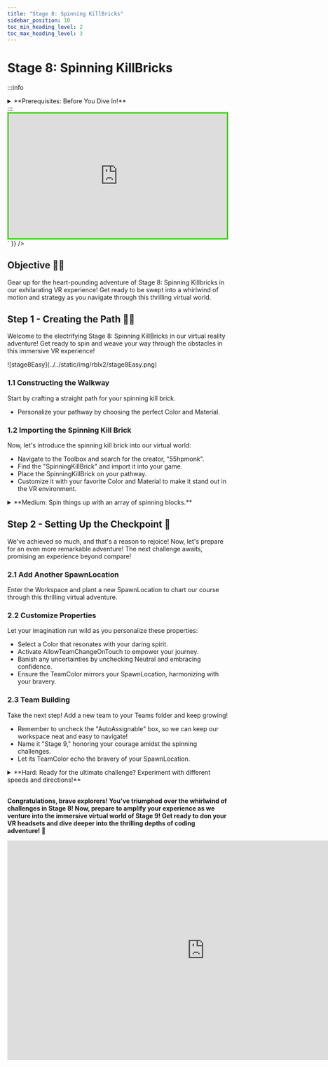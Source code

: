 ```yaml
---
title: "Stage 8: Spinning KillBricks"
sidebar_position: 10
toc_min_heading_level: 2
toc_max_heading_level: 3
---
```



# Stage 8: Spinning KillBricks

:::info
<details style={{border:'none'}}>
    <summary>**Prerequisites: Before You Dive In!**</summary>

    Prepare yourselves, brave adventurers, as you stand on the brink of Stage 8! But first, ensure you've conquered the twists and turns of the preceding challenges in our thrilling VR journey.

    **1. Intro**

    Lay the groundwork for your coding conquest in this thrilling virtual world.

    **2. Setup**

    Equip yourself with the necessary VR tools and knowledge to navigate the challenges ahead.

    **3. Stage 1: Ascending Walls**

    Scale new heights and overcome obstacles, feeling the exhilaration of each climb in VR.

    **4. Stage 2: Sphere Stairs**

    Navigate the spherical staircase with finesse, experiencing the virtual world's dynamic movement.

    **5. Stage 3: Plank Walkway**

    Balance and coordination are key as you traverse this precarious path, fully immersed in the VR environment.

    **6. Stage 4: KillBrick Path**

    Dodge deadly obstacles in this challenging terrain, testing your agility and reflexes in VR.

    **7. Stage 5: Fireball Footpath**

    Brave the fiery path, maneuver through blazing challenges, and emerge victorious in this intense VR setting.

    **8. Stage 6: Military Minefield**

    Navigate through hidden dangers and traps, showcasing your strategic skills in the virtual world.

    **9. Stage 7: Rolling Rocks**

    Roll with the punches and conquer the rocky terrain, demonstrating your adaptability and courage in VR.

    **With each victory, you edge closer to the ultimate test: the Spinning KillBrick challenge! Get ready to face this thrilling obstacle with all the skills and experience you've gained in our VR adventure. Let’s continue our journey and push the boundaries of our virtual reality coding quest! 🚀🌟**
</details>
:::

<br  />

<div dangerouslySetInnerHTML={{
  __html: `
    <div style="padding:56.25% 0 0 0;position:relative;border:3px solid #47c621;">
      <iframe src="https://player.vimeo.com/video/952506280?h=d013ce2e01" frameborder="0" allow="autoplay; fullscreen; picture-in-picture; clipboard-write" style="position:absolute;top:0;left:0;width:100%;height:100%;" title="Roblox Part 2 - Stage 8"></iframe>
    </div>
    <script src="https://player.vimeo.com/api/player.js"></script>
  `
}} />

## Objective 🧐🗿

Gear up for the heart-pounding adventure of Stage 8: Spinning Killbricks in our exhilarating VR experience! Get ready to be swept into a whirlwind of motion and strategy as you navigate through this thrilling virtual world.

## Step 1 - Creating the Path 🔄🩻

Welcome to the electrifying Stage 8: Spinning KillBricks in our virtual reality adventure! Get ready to spin and weave your way through the obstacles in this immersive VR experience!

<div className='image-wrapper'>
    ![stage8Easy](../../static/img/rblx2/stage8Easy.png)
</div>

### 1.1 Constructing the Walkway

Start by crafting a straight path for your spinning kill brick.
- Personalize your pathway by choosing the perfect Color and Material.

### 1.2 Importing the Spinning Kill Brick

Now, let's introduce the spinning kill brick into our virtual world:
- Navigate to the Toolbox and search for the creator, "55hpmonk".
- Find the "SpinningKillBrick" and import it into your game.
- Place the SpinningKillBrick on your pathway.
- Customize it with your favorite Color and Material to make it stand out in the VR environment.

<details>
    <summary>**Medium: Spin things up with an array of spinning blocks.**</summary>

    <div className='image-wrapper'>
        ![stage8Medium](../../static/img/rblx2/stage8Medium.png)
    </div>

    <br  />

    **1.1 Constructing the Walkway**

    In our virtual realm, let's sculpt a direct route to accommodate numerous spinning kill bricks.
    - Personalize the Color and Material of your pathway to match your adventurous flair.

    **1.2 Adding Spinning Kill Bricks**

    Now, let's inject some excitement with spinning kill bricks:
    - Navigate to the Toolbox and search for the creator, "55hpmonk".
    - Find the "SpinningKillBrick" and import it into your VR experience.
    - Place multiple SpinningKillBricks on your pathway.
    - Customize your kill bricks with your preferred Color and Material.
</details>

## Step 2 - Setting Up the Checkpoint 🚩

We've achieved so much, and that's a reason to rejoice! Now, let's prepare for an even more remarkable adventure! The next challenge awaits, promising an experience beyond compare!

### 2.1 Add Another SpawnLocation

Enter the Workspace and plant a new SpawnLocation to chart our course through this thrilling virtual adventure.

### 2.2 Customize Properties

Let your imagination run wild as you personalize these properties:
- Select a Color that resonates with your daring spirit.
- Activate AllowTeamChangeOnTouch to empower your journey.
- Banish any uncertainties by unchecking Neutral and embracing confidence.
- Ensure the TeamColor mirrors your SpawnLocation, harmonizing with your bravery.

### 2.3 Team Building

Take the next step! Add a new team to your Teams folder and keep growing!
- Remember to uncheck the "AutoAssignable" box, so we can keep our workspace neat and easy to navigate!
- Name it "Stage 9," honoring your courage amidst the spinning challenges.
- Let its TeamColor echo the bravery of your SpawnLocation.

<details>
    <summary>**Hard: Ready for the ultimate challenge? Experiment with different speeds and directions!**</summary>

    **If you want more of a challenge by recreating the video yourself, follow these steps:**

    Ready to take on the ultimate challenge? Let's dive into the whirlwind of Stage 8: Spinning Killbricks! Prepare to push your limits as you experiment with different speeds and directions, navigating through a maze of spinning obstacles. Are you up for the challenge?

    **Description**

    We are going to create a script that makes a part in Roblox spin continuously and cause any player who touches it to lose all their health. Here's what we want to accomplish: 

    **Step 1 - Spin the Part:**
    
    The part will spin around smoothly. 

    **Step 2 - Detect Touch:**

    The script will detect when a player touches the spinning part. 

    **Step 3 - Affect the Player:**
    
    If a player touches the part, their health will be set to 0. 

    By doing this, we will create a spinning part that creates a challenge for players in the game. 

    <br  />

    **Instructions and Code Logic**

    **Step 1 - Set Up the Starting Variables:**

    - Create a variable for the part by setting it to the `Parent` of the script. 

    - Create a variable for the speed of the spin (`spinSpeed`). 

    **Step 2 - Create the Functions:**

    - Define a function named `rotatePart` that spins the part. 

    - Inside the function, update the part's rotation using `CFrame` and the `spinSpeed`. 

    - Define a function named `onPartTouched` that checks if something touching the part is a player. 

    - Inside the function, if the part that touched has a "Humanoid" (indicating a player), set the player's health to 0. 

    - Use the `RunService.Heartbeat` event to call the `rotatePart` function continuously, making the part spin. 

    - Connect the `onPartTouched` function to the part's `Touched` event to detect when it is touched. 

    <br  />

    **Putting It All Together**

    - Start by setting up your spinning part and spin speed. 

    - Define a function named `rotatePart` to make the part spin. 

    - Define a function named `onPartTouched` to handle when the part is touched. 

    - Use the `RunService.Heartbeat` event to call the `rotatePart` function continuously. 

    - Connect the `onPartTouched` function to the part's `Touched` event. 
 
    {/* <br  />

    **Extra Points Challenge:**

    Prepare yourself for the ultimate challenge! Change up the Scripts across all your spinning kill bricks. Then, test your limits and demonstrate your expertise in navigating through the spinning chaos. Are you ready to emerge victorious, earning the respect of your fellow adventurers and the admiration of your Code Coach?

    While this challenge may present obstacles, don't hesitate to seek guidance from your Code Coach if necessary. However, if you can conquer this task independently, you'll earn some serious coding accolades!

    So, gear up, courageous coders, and get ready to face the spinning madness of **Stage 8 - Hard**! Let's spin! 🚀💻 */}
</details>

<br  />

**Congratulations, brave explorers! You've triumphed over the whirlwind of challenges in Stage 8! Now, prepare to amplify your experience as we venture into the immersive virtual world of Stage 9! Get ready to don your VR headsets and dive deeper into the thrilling depths of coding adventure! 🌟**

<iframe width="900" height="500" src="https://www.youtube.com/embed/MCB_A8N1DNU" title="LeBron James, scream if you love Roblox" frameborder="0" allow="accelerometer; autoplay; clipboard-write; encrypted-media; gyroscope; picture-in-picture; web-share" referrerpolicy="strict-origin-when-cross-origin" allowfullscreen></iframe>